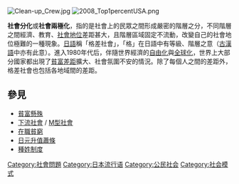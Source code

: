 {{Unreferenced|time=2013-08-14T01:39:21+00:00}}
{{NoteTA |G1=Economics}}
{{Japanese
| japanese = 格差社会
| kana = かくさしゃかい
| romaji = kakusa shakai
|}}
[[File:Clean-up_Crew.jpg|thumb]]
[[File:2008_Top1percentUSA.png|thumb]]

'''社會分化'''或'''社會兩極化'''，指的是社會上的民眾之間形成嚴密的階層之分，不同階層之間經濟、教育、[[社會地位|社會地位]]差距甚大，且階層區域固定不流動，改變自己的社會地位極難的一種現象。[[日語|日語]]稱「格差社會」，「格」在日語中有等級、階層之意（[[古漢語|古漢語]]中亦有此意）。進入1980年代后，伴隨世界經濟的[[自由化|自由化]]與[[全球化|全球化]]，世界上大部分國家都出現了[[貧富差距|貧富差距]]擴大、社會氛圍不安的情況。除了每個人之間的差距外，格差社會也包括各地域間的差距。

==參見==
*[[貧富懸殊|貧富懸殊]]
*[[下流社會|下流社會]] / [[M型社會|M型社會]]
*[[在職貧窮|在職貧窮]]
*[[日元升值蕭條|日元升值蕭條]]
*[[種姓制度|種姓制度]]

[[Category:社會問題|Category:社會問題]]
[[Category:日本流行语|Category:日本流行语]]
[[Category:公民社会|Category:公民社会]]
[[Category:社会模式|Category:社会模式]]